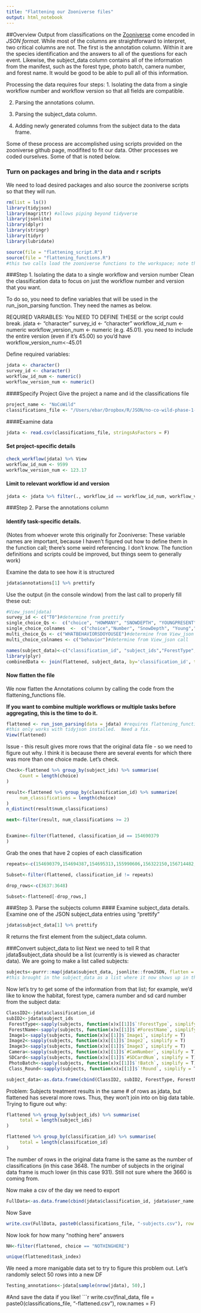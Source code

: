 ```yaml
---
title: "Flattening our Zooniverse files"
output: html_notebook
---
```

##Overview
Output from classifications on the [Zooniverse](https://zooniverse.com) come encoded in *JSON format*.  While most of the columns are straightforward to interpret, two critical columns are not.  The first is the annotation column.  Within it are the species identification and the answers to all of the questions for each event. Likewise, the subject_data column contains all of the information from the manifest, such as the forest type, photo batch, camera number, and forest name.  It would be good to be able to pull all of this information.

Processing the data requires four steps:
1. Isolating the data from a single workflow number and workflow version so that all fields are compatible.

2. Parsing the annotations column.

3. Parsing the subject_data column.

4. Adding newly generated columns from the subject data to the data frame.

Some of these process are accomplished using scripts provided on the zooniverse github page, modifited to fit our data.  Other processes we coded ourselves. Some of that is noted below.

### Turn on packages and bring in the data and r scripts
We need to load desired packages and also source the zooniverse scripts so that they will run. 

```r
rm(list = ls())
library(tidyjson)
library(magrittr) #allows piping beyond tidyverse
library(jsonlite)
library(dplyr)
library(stringr)
library(tidyr)
library(lubridate)

source(file = "flattening_script.R")
source(file = "flattening_functions.R")
#this two calls load the zooniverse functions to the workspace; note that if it is not in the same folder as this code, you need to specify the file path.
```
###Step 1. Isolating the data to a single workflow and version number
Clean the classification data to focus on just the workflow number and version that you want.

To do so, you need to define variables that will be used in the run_json_parsing function. They need the names as below.

REQUIRED VARIABLES: You NEED TO DEFINE THESE or the script could break.
jdata <- "character"
survey_id <- "character"
workflow_id_num <- numeric
workflow_version_num <- numeric (e.g. 45.01). you need to include the entire version (even if it's 45.00) so you'd have workflow_version_num<-45.01

Define required variables:
```r
jdata <- character()
survey_id <- character()
workflow_id_num <- numeric()
workflow_version_num <- numeric()

```
####Specify Project
Give the project a name and id the classifications file
```r
project_name <- "NoCoWild"
classifications_file <- "/Users/ebar/Dropbox/R/JSON/no-co-wild-phase-1-_1Apr_classifications.csv"
```
####Examine data
```r
jdata <- read.csv(classifications_file, stringsAsFactors = F)
```
#### Set project-specific details
```r
check_workflow(jdata) %>% View
workflow_id_num <- 9599
workflow_version_num <- 123.17
```
#### Limit to relevant workflow id and version
```r
jdata <- jdata %>% filter(., workflow_id == workflow_id_num, workflow_version == workflow_version_num)
```
###Step 2. Parse the annotations column

#### Identify task-specific details. 
(Notes from whoever wrote this originally for Zooniverse: These variable names are important, because I haven't figured out how to define them in the function call; there's some weird referencing. I don't know. The function definitions and scripts could be improved, but things seem to generally work)

Examine the data to see how it is structured 
```r
jdata$annotations[1] %>% prettify
```
Use the output (in the console window) from the last call to properly fill these out:
```r
#View_json(jdata)
survey_id <- c("T0")#determine from prettify
single_choice_Qs <-  c("choice", "HOWMANY", "SNOWDEPTH", "YOUNGPRESENT", "ANTLERSPRESENT", "PRECIPITATIONRAINSNOW") #determine from prettify call
single_choice_colnames  <-  c("choice","Number", "SnowDepth", "Young","Antlers", "Precipitation")#determine from View_json call
multi_choice_Qs <- c("WHATBEHAVIORSDOYOUSEE")#determine from View_json call
multi_choice_colnames <- c("behavior")#determine from View_json call

names(subject_data)<-c("classification_id", "subject_ids","ForestType", "ForestName", "Image1", "Image2", "Image3", "Camera", "SDCard", "PhotoBatch", "Class_Round" )
library(plyr)
combinedData <- join(flattened, subject_data, by='classification_id', type='right', match='all')
```

#### Now flatten the file
We now flatten the Annotations column by calling the code from the flattening_functions file. 

**If you want to combine multiple workflows or multiple tasks before aggregating, this is the time to do it.**

```r
flattened <- run_json_parsing(data = jdata) #requires flattening_functions file to be in same folder and sourced.
#this only works with tidyjson installed.  Need a fix.
View(flattened)
```
Issue - this result gives more rows that the original data file - so we need to figure out why.  I think it is because there are several events for which there was more than one choice made.  Let's check.

```r
Check<-flattened %>% group_by(subject_ids) %>% summarise(
     Count = length(choice)
)
```


```r
result<-flattened %>% group_by(classification_id) %>% summarize(
     num_classifications = length(choice)
)
n_distinct(result$num_classifications)

next<-filter(result, num_classifications >= 2)


Examine<-filter(flattened, classification_id == 154690379
)
```
Grab the ones that have 2 copies of each classification
```r
repeats<-c(154690379,154694387,154695313,155990606,156322150,156714482, 156719490, 156722754, 156862718, 156943767,156944339,156945246)

Subset<-filter(flattened, classification_id != repeats)

drop_rows<-c(3637:3648)

Subset<-flattened[-drop_rows,]
```



###Step 3. Parse the subjects column
#### Examine subject_data details.
Examine one of the JSON subject_data entries using "prettify"

```r
jdata$subject_data[1] %>% prettify
```
R returns the first element from the subject_data column.  

###Convert subject_data to list
Next we need to tell R that jdata$subject_data should be a list (currently is is viewed as character data). We are going to make a list called subjects:

```r
subjects<-purrr::map(jdata$subject_data, jsonlite::fromJSON, flatten = T)
#this brought in the subject_data as a list where it now shows up in the environment

```
Now let's try to get some of the information from that list; for example, we'd like to know the habitat, forest type, camera number and sd card number from the subject data:

```r

ClassID2<-jdata$classification_id
subID2<-jdata$subject_ids
 ForestType<-sapply(subjects, function(x)x[[1]]$`!ForestType`, simplify = T)
 ForestName<-sapply(subjects, function(x)x[[1]]$`#ForestName`, simplify = T)
 Image1<-sapply(subjects, function(x)x[[1]]$`Image1`, simplify = T)
 Image2<-sapply(subjects, function(x)x[[1]]$`Image2`, simplify = T)
 Image3<-sapply(subjects, function(x)x[[1]]$`Image3`, simplify = T)
 Camera<-sapply(subjects, function(x)x[[1]]$`#CamNumber`, simplify = T)
 SDCard<-sapply(subjects, function(x)x[[1]]$`#SDCardNum`, simplify = T)
 PhotoBatch<-sapply(subjects, function(x)x[[1]]$`!Batch`, simplify = T)
 Class_Round<-sapply(subjects, function(x)x[[1]]$`!Round`, simplify = T)

subject_data<-as.data.frame(cbind(ClassID2, subID2, ForestType, ForestName, Image1, Image2, Image3, Camera, SDCard, PhotoBatch, Class_Round))

```
Problem: Subjects treatment results in the same # of rows as jdata, but flattened has several more rows. Thus, they won't join into on big data table.  Trying to figure out why:

```r
flattened %>% group_by(subject_ids) %>% summarise(
     total = length(subject_ids)
)

flattened %>% group_by(classification_id) %>% summarise(
     total = length(classification_id)
)
```

The number of rows in the original data frame is the same as the number of classifications (in this case 3648. The number of subjects in the original data frame is much lower (in this case 931).  Still not sure where the 3660 is coming from.





Now make a csv of the day we need to export

```r
FullData<-as.data.frame(cbind(jdata$classification_id, jdata$user_name, jdata$workflow_id, jdata$workflow_version, ForestType, ForestName, Image1, Image2, Image3, Camera, SDCard, PhotoBatch, Class_Round))
```

Now Save
```r
write.csv(FullData, paste0(classifications_file, "-subjects.csv"), row.names = F)
```

Now look for how many "nothing here" answers

```r
NH<-filter(flattened, choice == "NOTHINGHERE")

unique(flattened$task_index)
```
We need a more manigable data set to try to figure this problem out.  Let's randomly select 50 rows into a new DF

```r

Testing_annotations<-jdata[sample(nrow(jdata), 50),]
```





#And save the data if you like!
```r
write.csv(final_data, file = paste0(classifications_file, "-flattened.csv"), row.names = F)






